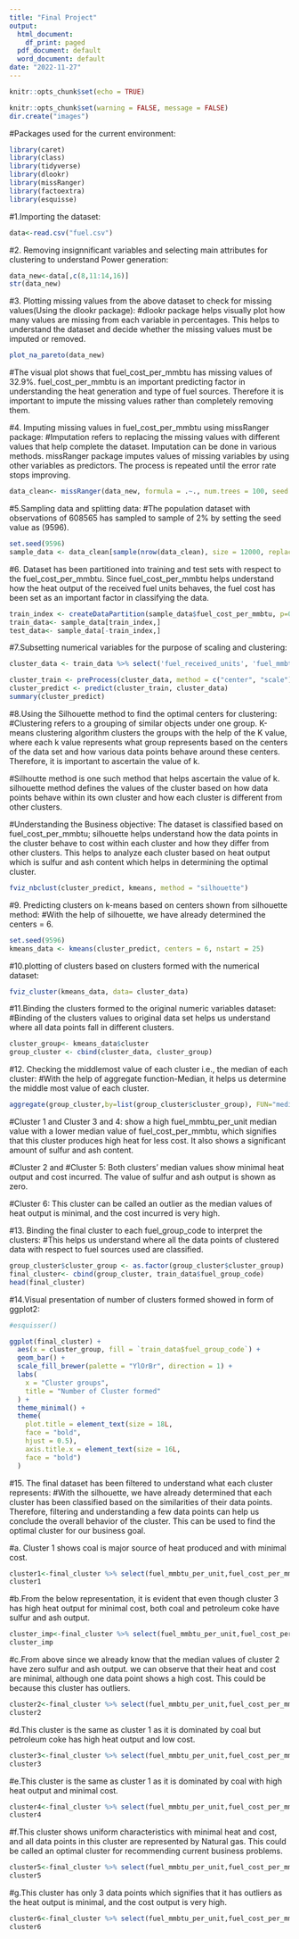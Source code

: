 ```yaml
---
title: "Final Project"
output:
  html_document:
    df_print: paged
  pdf_document: default
  word_document: default
date: "2022-11-27"
---
```


```r
knitr::opts_chunk$set(echo = TRUE)

knitr::opts_chunk$set(warning = FALSE, message = FALSE)
dir.create("images")
```

#Packages used for the current environment:
```r
library(caret)
library(class)
library(tidyverse)
library(dlookr)
library(missRanger)
library(factoextra)
library(esquisse)

```


#1.Importing the dataset:
```r
data<-read.csv("fuel.csv")
```

#2. Removing insignnificant variables and selecting main attributes for clustering to understand Power generation:
```r
data_new<-data[,c(8,11:14,16)]
str(data_new)
```


#3. Plotting missing values from the above dataset to check for missing values(Using the dlookr package): 
#dlookr package helps visually plot how many values are missing from each variable in percentages. This helps to understand the dataset and decide whether the missing values must be imputed or removed.
```r
plot_na_pareto(data_new)
```
#The visual plot shows that fuel_cost_per_mmbtu has missing values of 32.9%. fuel_cost_per_mmbtu is an important predicting factor in understanding the heat generation and type of fuel sources. Therefore it is important to impute the missing values rather than completely removing them.



#4. Imputing missing values in fuel_cost_per_mmbtu using missRanger package: #Imputation refers to replacing the missing values with different values that help complete the dataset. Imputation can be done in various methods. missRanger package imputes values of missing variables by using other variables as predictors. The process is repeated until the error rate stops improving.
```r

data_clean<- missRanger(data_new, formula = .~., num.trees = 100, seed = 3)
```

#5.Sampling data and splitting data: #The population dataset with observations of 608565 has sampled to sample of 2% by setting the seed value as (9596). 
```r
set.seed(9596)
sample_data <- data_clean[sample(nrow(data_clean), size = 12000, replace = FALSE), ]
```

#6. Dataset has been partitioned into training and test sets with respect to the fuel_cost_per_mmbtu. Since fuel_cost_per_mmbtu helps understand how the heat output of the received fuel units behaves, the fuel cost has been set as an important factor in classifying the data.
```r
train_index <- createDataPartition(sample_data$fuel_cost_per_mmbtu, p=0.75, list = FALSE)
train_data<- sample_data[train_index,]
test_data<- sample_data[-train_index,]
```

#7.Subsetting numerical variables for the purpose of scaling and clustering:
```r
cluster_data <- train_data %>% select('fuel_received_units', 'fuel_mmbtu_per_unit', 'sulfur_content_pct', 'ash_content_pct', 'fuel_cost_per_mmbtu') #For the basis of clustering, the data set has been filtered to only represent only numerical variables

cluster_train <- preProcess(cluster_data, method = c("center", "scale")) #Normalization of numerical values using center, scale. Center and scale was used as the mean values to 0 and standard deviation to 1. This reduces the impact of outliers in the data set as mean considers the lowest and  highest values to calculate the average.
cluster_predict <- predict(cluster_train, cluster_data)
summary(cluster_predict)
```

#8.Using the Silhouette method to find the optimal centers for clustering: 
#Clustering refers to a grouping of similar objects under one group. K-means clustering algorithm clusters the groups with the help of the K value, where each k value represents what group represents based on the centers of the data set and how various data points behave around these centers. Therefore, it is important to ascertain the value of k. 

#Silhoutte method is one such method that helps ascertain the value of k. silhouette method defines the values of the cluster based on how data points behave within its own cluster and how each cluster is different from other clusters. 

#Understanding the Business objective: The dataset is classified based on fuel_cost_per_mmbtu; silhouette helps understand how the data points in the cluster behave to cost within each cluster and how they differ from other clusters. This helps to analyze each cluster based on heat output which is sulfur and ash content which helps in determining the optimal cluster.
```r
fviz_nbclust(cluster_predict, kmeans, method = "silhouette")
```

#9. Predicting clusters on k-means based on centers shown from silhouette method: 
#With the help of silhouette, we have already determined the centers = 6.
```r
set.seed(9596)
kmeans_data <- kmeans(cluster_predict, centers = 6, nstart = 25)
```

#10.plotting of clusters based on clusters formed with the numerical dataset:
```r
fviz_cluster(kmeans_data, data= cluster_data) 
```

#11.Binding the clusters formed to the original numeric variables dataset:
#Binding of the clusters values to original data set helps us understand where all data points fall in different clusters.
```r
cluster_group<- kmeans_data$cluster
group_cluster <- cbind(cluster_data, cluster_group)
```

#12. Checking the middlemost value of each cluster i.e., the median of each cluster: 
#With the help of aggregate function-Median, it helps us determine the middle most value of each cluster.
```r
aggregate(group_cluster,by=list(group_cluster$cluster_group), FUN="median")
```

#Cluster 1 and Cluster 3 and 4: show a high fuel_mmbtu_per_unit median value with a lower median value of fuel_cost_per_mmbtu, which signifies that this cluster produces high heat for less cost. It also shows a significant amount of sulfur and ash content. 

#Cluster 2 and #Cluster 5: Both clusters' median values show minimal heat output and cost incurred. The value of sulfur and ash output is shown as zero. 

#Cluster 6: This cluster can be called an outlier as the median values of heat output is minimal, and the cost incurred is very high.
 


#13. Binding the final cluster to each fuel_group_code to interpret the clusters: 
#This helps us understand where all the data points of clustered data with respect to fuel sources used are classified.
```r
group_cluster$cluster_group <- as.factor(group_cluster$cluster_group)
final_cluster<- cbind(group_cluster, train_data$fuel_group_code)
head(final_cluster)
```


#14.Visual presentation of number of clusters formed showed in form of ggplot2:
```r
#esquisser()

ggplot(final_cluster) +
  aes(x = cluster_group, fill = `train_data$fuel_group_code`) +
  geom_bar() +
  scale_fill_brewer(palette = "YlOrBr", direction = 1) +
  labs(
    x = "Cluster groups",
    title = "Number of Cluster formed"
  ) +
  theme_minimal() +
  theme(
    plot.title = element_text(size = 18L,
    face = "bold",
    hjust = 0.5),
    axis.title.x = element_text(size = 16L,
    face = "bold")
  )
```



#15. The final dataset has been filtered to understand what each cluster represents: 
#With the silhouette, we have already determined that each cluster has been classified based on the similarities of their data points. Therefore, filtering and understanding a few data points can help us conclude the overall behavior of the cluster. This can be used to find the optimal cluster for our business goal.

#a. Cluster 1 shows coal is major source of heat produced and with minimal cost.
```r
cluster1<-final_cluster %>% select(fuel_mmbtu_per_unit,fuel_cost_per_mmbtu, cluster_group) %>% group_by(train_data$fuel_group_code) %>% arrange(desc(fuel_mmbtu_per_unit)) %>% filter(cluster_group == 1) %>% head()
cluster1
```

#b.From the below representation, it is evident that even though cluster 3 has high heat output for minimal cost, both coal and petroleum coke have sulfur and ash output.
```r
cluster_imp<-final_cluster %>% select(fuel_mmbtu_per_unit,fuel_cost_per_mmbtu, sulfur_content_pct, ash_content_pct , cluster_group, `train_data$fuel_group_code`) %>% group_by(train_data$fuel_group_code) %>% arrange(desc(sulfur_content_pct))  %>% head() 
cluster_imp
```

#c.From above since we already know that the median values of cluster 2 have zero sulfur and ash output. we can observe that their heat and cost are minimal, although one data point shows a high cost. This could be because this cluster has outliers.
```r
cluster2<-final_cluster %>% select(fuel_mmbtu_per_unit,fuel_cost_per_mmbtu, cluster_group, `train_data$fuel_group_code`) %>% filter(train_data$fuel_group_code =='natural_gas') %>%arrange(desc(fuel_mmbtu_per_unit)) %>% filter(cluster_group == 2) %>% head()
cluster2
```

#d.This cluster is the same as cluster 1 as it is dominated by coal but petroleum coke has high heat output and low cost.
```r
cluster3<-final_cluster %>% select(fuel_mmbtu_per_unit,fuel_cost_per_mmbtu, cluster_group) %>% group_by(train_data$fuel_group_code) %>% arrange(desc(fuel_mmbtu_per_unit)) %>% filter(cluster_group == 3) %>% head()
cluster3

```

#e.This cluster is the same as cluster 1 as it is dominated by coal with high heat output and minimal cost.
```r
cluster4<-final_cluster %>% select(fuel_mmbtu_per_unit,fuel_cost_per_mmbtu, cluster_group) %>% group_by(train_data$fuel_group_code) %>% arrange(desc(fuel_mmbtu_per_unit)) %>% filter(cluster_group == 4) %>% head()
cluster4
```


#f.This cluster shows uniform characteristics with minimal heat and cost, and all data points in this cluster are represented by Natural gas. This could be called an optimal cluster for recommending current business problems.
```r
cluster5<-final_cluster %>% select(fuel_mmbtu_per_unit,fuel_cost_per_mmbtu, cluster_group) %>% group_by(train_data$fuel_group_code) %>% arrange(desc(fuel_mmbtu_per_unit)) %>% filter(cluster_group == 5) %>% head()
cluster5
```


#g.This cluster has only 3 data points which signifies that it has outliers as the heat output is minimal, and the cost output is very high.
```r
cluster6<-final_cluster %>% select(fuel_mmbtu_per_unit,fuel_cost_per_mmbtu, cluster_group) %>% group_by(train_data$fuel_group_code) %>% arrange(desc(fuel_mmbtu_per_unit)) %>% filter(cluster_group == 6) 
cluster6
```












